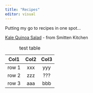 ```yaml
---
title: "Recipes"
editor: visual
---
```


Putting my go to recipes in one spot...

[Kale Quinoa Salad](https://smittenkitchen.com/2014/03/kale-and-quinoa-salad-with-ricotta-salata/ "delicious and nutritious") - from Smitten Kitchen

| Col1  | Col2 | Col3 |
|-------|:----:|:----:|
| row 1 | xxx  | yyy  |
| row 2 | zzz  | ???  |
| row 3 | aaa  | bbb  |

: test table
